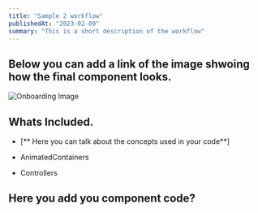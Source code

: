 ```yaml
---
title: "Sample 2 workflow"
publishedAt: "2023-02-09"
summary: "This is a short description of the workflow"
---
```


## Below you can add a link of the image shwoing how the final component looks.

<img
  src="https://raw.githubusercontent.com/Anslem27/flutterTemplatesSite/38461fe3a669d8d37bfcdf1bb8c97c8db3452574/public/templates/onboarding.png"
  alt="Onboarding Image"
/>

## Whats Included.

- [** Here you can talk about the concepts used in your code**]

- AnimatedContainers
- Controllers

## Here you add you component code?

```dart


```

